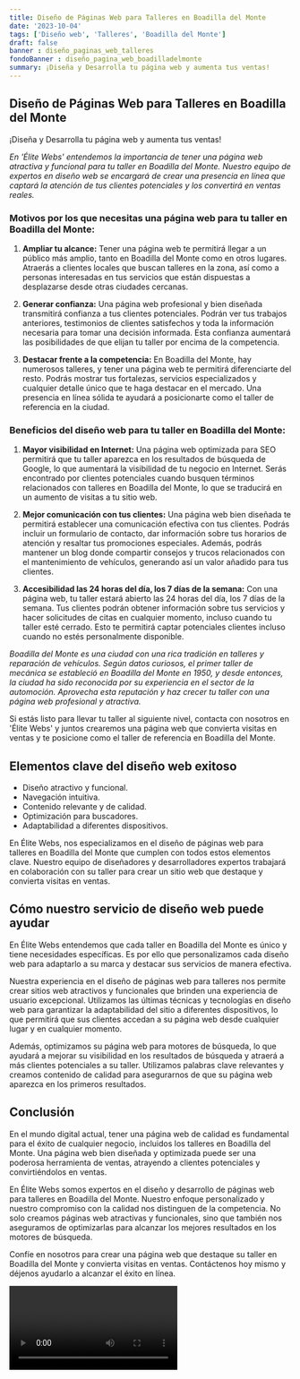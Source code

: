 ```yaml
---
title: Diseño de Páginas Web para Talleres en Boadilla del Monte
date: '2023-10-04'
tags: ['Diseño web', 'Talleres', 'Boadilla del Monte']
draft: false
banner : diseño_paginas_web_talleres
fondoBanner : diseño_pagina_web_boadilladelmonte
summary: ¡Diseña y Desarrolla tu página web y aumenta tus ventas!
---
```


## Diseño de Páginas Web para Talleres en Boadilla del Monte

¡Diseña y Desarrolla tu página web y aumenta tus ventas!

*En 'Élite Webs' entendemos la importancia de tener una página web atractiva y funcional para tu taller en Boadilla del Monte. Nuestro equipo de expertos en diseño web se encargará de crear una presencia en línea que captará la atención de tus clientes potenciales y los convertirá en ventas reales.*

### Motivos por los que necesitas una página web para tu taller en Boadilla del Monte:

1. **Ampliar tu alcance:** Tener una página web te permitirá llegar a un público más amplio, tanto en Boadilla del Monte como en otros lugares. Atraerás a clientes locales que buscan talleres en la zona, así como a personas interesadas en tus servicios que están dispuestas a desplazarse desde otras ciudades cercanas.

2. **Generar confianza:** Una página web profesional y bien diseñada transmitirá confianza a tus clientes potenciales. Podrán ver tus trabajos anteriores, testimonios de clientes satisfechos y toda la información necesaria para tomar una decisión informada. Esta confianza aumentará las posibilidades de que elijan tu taller por encima de la competencia.

3. **Destacar frente a la competencia:** En Boadilla del Monte, hay numerosos talleres, y tener una página web te permitirá diferenciarte del resto. Podrás mostrar tus fortalezas, servicios especializados y cualquier detalle único que te haga destacar en el mercado. Una presencia en línea sólida te ayudará a posicionarte como el taller de referencia en la ciudad.

### Beneficios del diseño web para tu taller en Boadilla del Monte:

1. **Mayor visibilidad en Internet:** Una página web optimizada para SEO permitirá que tu taller aparezca en los resultados de búsqueda de Google, lo que aumentará la visibilidad de tu negocio en Internet. Serás encontrado por clientes potenciales cuando busquen términos relacionados con talleres en Boadilla del Monte, lo que se traducirá en un aumento de visitas a tu sitio web.

2. **Mejor comunicación con tus clientes:** Una página web bien diseñada te permitirá establecer una comunicación efectiva con tus clientes. Podrás incluir un formulario de contacto, dar información sobre tus horarios de atención y resaltar tus promociones especiales. Además, podrás mantener un blog donde compartir consejos y trucos relacionados con el mantenimiento de vehículos, generando así un valor añadido para tus clientes.

3. **Accesibilidad las 24 horas del día, los 7 días de la semana:** Con una página web, tu taller estará abierto las 24 horas del día, los 7 días de la semana. Tus clientes podrán obtener información sobre tus servicios y hacer solicitudes de citas en cualquier momento, incluso cuando tu taller esté cerrado. Esto te permitirá captar potenciales clientes incluso cuando no estés personalmente disponible.

*Boadilla del Monte es una ciudad con una rica tradición en talleres y reparación de vehículos. Según datos curiosos, el primer taller de mecánica se estableció en Boadilla del Monte en 1950, y desde entonces, la ciudad ha sido reconocida por su experiencia en el sector de la automoción. Aprovecha esta reputación y haz crecer tu taller con una página web profesional y atractiva.*

Si estás listo para llevar tu taller al siguiente nivel, contacta con nosotros en 'Élite Webs' y juntos crearemos una página web que convierta visitas en ventas y te posicione como el taller de referencia en Boadilla del Monte.

<GifSeo />

<Cta />

## Elementos clave del diseño web exitoso

- Diseño atractivo y funcional.
- Navegación intuitiva.
- Contenido relevante y de calidad.
- Optimización para buscadores.
- Adaptabilidad a diferentes dispositivos.

En Élite Webs, nos especializamos en el diseño de páginas web para talleres en Boadilla del Monte que cumplen con todos estos elementos clave. Nuestro equipo de diseñadores y desarrolladores expertos trabajará en colaboración con su taller para crear un sitio web que destaque y convierta visitas en ventas.

## Cómo nuestro servicio de diseño web puede ayudar

En Élite Webs entendemos que cada taller en Boadilla del Monte es único y tiene necesidades específicas. Es por ello que personalizamos cada diseño web para adaptarlo a su marca y destacar sus servicios de manera efectiva.

Nuestra experiencia en el diseño de páginas web para talleres nos permite crear sitios web atractivos y funcionales que brinden una experiencia de usuario excepcional. Utilizamos las últimas técnicas y tecnologías en diseño web para garantizar la adaptabilidad del sitio a diferentes dispositivos, lo que permitirá que sus clientes accedan a su página web desde cualquier lugar y en cualquier momento.

Además, optimizamos su página web para motores de búsqueda, lo que ayudará a mejorar su visibilidad en los resultados de búsqueda y atraerá a más clientes potenciales a su taller. Utilizamos palabras clave relevantes y creamos contenido de calidad para asegurarnos de que su página web aparezca en los primeros resultados.

## Conclusión

En el mundo digital actual, tener una página web de calidad es fundamental para el éxito de cualquier negocio, incluidos los talleres en Boadilla del Monte. Una página web bien diseñada y optimizada puede ser una poderosa herramienta de ventas, atrayendo a clientes potenciales y convirtiéndolos en ventas.

En Élite Webs somos expertos en el diseño y desarrollo de páginas web para talleres en Boadilla del Monte. Nuestro enfoque personalizado y nuestro compromiso con la calidad nos distinguen de la competencia. No solo creamos páginas web atractivas y funcionales, sino que también nos aseguramos de optimizarlas para alcanzar los mejores resultados en los motores de búsqueda.

Confíe en nosotros para crear una página web que destaque su taller en Boadilla del Monte y convierta visitas en ventas. Contáctenos hoy mismo y déjenos ayudarlo a alcanzar el éxito en línea.

<Video />

<CtaBot job='Talleres' city='Boadilla del Monte'/>

<Gmaps query='Boadilla del Monte+españa+maps' />